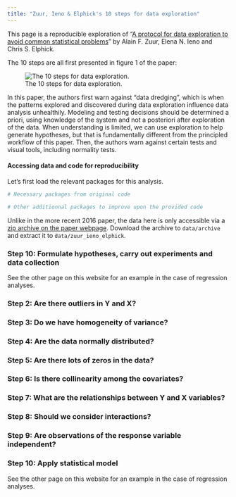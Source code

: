 ```yaml
---
title: "Zuur, Ieno & Elphick's 10 steps for data exploration"
---
```


This page is a reproducible exploration of "[A protocol for data exploration to avoid common statistical problems](https://besjournals.onlinelibrary.wiley.com/doi/10.1111/j.2041-210X.2009.00001.x)" by Alain F. Zuur, Elena N. Ieno and Chris S. Elphick.

The 10 steps are all first presented in figure 1 of the paper:

![The 10 steps for data exploration.](https://besjournals.onlinelibrary.wiley.com/cms/asset/890dd91b-444e-430b-b41b-c7edee6653fb/mee3_1_f1.gif){alt="The 10 steps for data exploration." fig-align="center"}

In this paper, the authors first warn against "data dredging", which is when the patterns explored and discovered during data exploration influence data analysis unhealthily. Modeling and testing decisions should be determined a priori, using knowledge of the system and not a posteriori after exploration of the data. When understanding is limited, we can use exploration to help generate hypotheses, but that is fundamentally different from the principled workflow of this paper. Then, the authors warn against certain tests and visual tools, including normality tests.

#### Accessing data and code for reproducibility

Let's first load the relevant packages for this analysis.

```r
# Necessary packages from original code

# Other additionnal packages to improve upon the provided code

```

Unlike in the more recent 2016 paper, the data here is only accessible via a [zip archive on the paper webpage](Step 8: Are observations of the response variable independent?). Download the archive to `data/archive` and extract it to `data/zuur_ieno_elphick`.

### Step 10: Formulate hypotheses, carry out experiments and data collection

See the other page on this website for an example in the case of regression analyses.

### Step 2: Are there outliers in Y and X?

### Step 3: Do we have homogeneity of variance?

### Step 4: Are the data normally distributed?

### Step 5: Are there lots of zeros in the data?

### Step 6: Is there collinearity among the covariates?

### Step 7: What are the relationships between Y and X variables?

### Step 8: Should we consider interactions?

### Step 9: Are observations of the response variable independent?

### Step 10: Apply statistical model

See the other page on this website for an example in the case of regression analyses.
